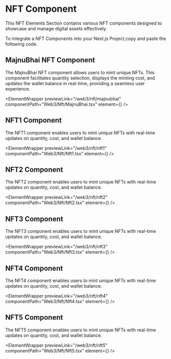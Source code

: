 

# NFT Component

This NFT Elements Section contains various NFT components designed to showcase and manage digital assets effectively.

To integrate a NFT Components into your Next.js Project,copy and paste the following code.

## MajnuBhai NFT Component

The MajnuBhai NFT component allows users to mint unique NFTs. This component facilitates quantity selection, displays the minting cost, and updates the wallet balance in real-time, providing a seamless user experience.

<ElementWrapper
  previewLink="/web3/nft/majnubhai"
  componentPath="Web3/Nft/MajnuBhai.tsx"
  element={<MajnuBhai />}
/>


## NFT1 Component

The NFT1 component enables users to mint unique NFTs with real-time updates on quantity, cost, and wallet balance.

<ElementWrapper
  previewLink="/web3/nft/nft1"
  componentPath="Web3/Nft/Nft1.tsx"
  element={<Nft1 />}
/>


## NFT2 Component

The NFT2 component enables users to mint unique NFTs with real-time updates on quantity, cost, and wallet balance.

<ElementWrapper
  previewLink="/web3/nft/nft2"
  componentPath="Web3/Nft/Nft2.tsx"
  element={<Nft2 />}
/>



## NFT3 Component

The NFT3 component enables users to mint unique NFTs with real-time updates on quantity, cost, and wallet balance.

<ElementWrapper
  previewLink="/web3/nft/nft3"
  componentPath="Web3/Nft/Nft3.tsx"
  element={<Nft3 />}
/>



## NFT4 Component

The NFT4 component enables users to mint unique NFTs with real-time updates on quantity, cost, and wallet balance.

<ElementWrapper
  previewLink="/web3/nft/nft4"
  componentPath="Web3/Nft/Nft4.tsx"
  element={<Nft4 />}
/>



## NFT5 Component

The NFT5 component enables users to mint unique NFTs with real-time updates on quantity, cost, and wallet balance.

<ElementWrapper
  previewLink="/web3/nft/nft5"
  componentPath="Web3/Nft/Nft5.tsx"
  element={<Nft5 />}
/>

